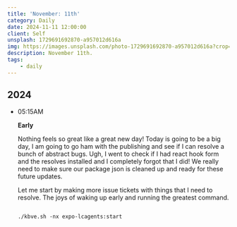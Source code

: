 ```yaml
---
title: 'November: 11th'
category: Daily
date: 2024-11-11 12:00:00
client: Self
unsplash: 1729691692870-a957012d616a
img: https://images.unsplash.com/photo-1729691692870-a957012d616a?crop=entropy&cs=srgb&fm=jpg&ixid=MnwzNjM5Nzd8MHwxfHJhbmRvbXx8fHx8fHx8fDE2ODE3NDg2ODY&ixlib=rb-4.0.3&q=85
description: November 11th.
tags:
    - daily
---
```



## 2024

-   05:15AM

    **Early**

    Nothing feels so great like a great new day!
    Today is going to be a big day, I am going to go ham with the publishing and see if I can resolve a bunch of abstract bugs.
    Ugh, I went to check if I had react hook form and the resolves installed and I completely forgot that I did!
    We really need to make sure our package json is cleaned up and ready for these future updates.

    Let me start by making more issue tickets with things that I need to resolve.
    The joys of waking up early and running the greatest command.

    ```shell

    ./kbve.sh -nx expo-lcagents:start
    
    ```

    


<Adsense />